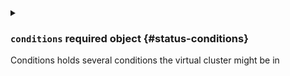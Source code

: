 

<PartialPhase />


<PartialReason />


<PartialMessage />



<details className="config-field" data-expandable="true">
<summary>

### `conditions` <span className="config-field-required" data-required="false">required</span> <span className="config-field-type">object</span> <span className="config-field-default"></span> <span className="config-field-enum"></span> {#status-conditions}

Conditions holds several conditions the virtual cluster might be in

</summary>

<PartialConditionsreference />


</details>
